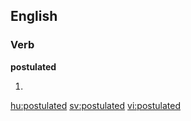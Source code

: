 
==English==

===Verb===
'''postulated'''

# {{past of|[[postulate]]}}

[[hu:postulated]]
[[sv:postulated]]
[[vi:postulated]]